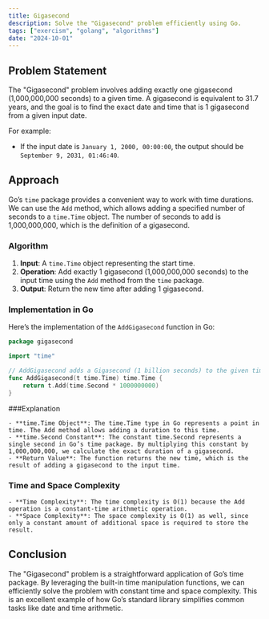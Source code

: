 ```yaml
---
title: Gigasecond
description: Solve the "Gigasecond" problem efficiently using Go.
tags: ["exercism", "golang", "algorithms"]
date: "2024-10-01"
---
```


## Problem Statement

The "Gigasecond" problem involves adding exactly one gigasecond (1,000,000,000 seconds) to a given time. A gigasecond is equivalent to 31.7 years, and the goal is to find the exact date and time that is 1 gigasecond from a given input date.

For example:
- If the input date is `January 1, 2000, 00:00:00`, the output should be `September 9, 2031, 01:46:40`.

## Approach

Go’s `time` package provides a convenient way to work with time durations. We can use the `Add` method, which allows adding a specified number of seconds to a `time.Time` object. The number of seconds to add is 1,000,000,000, which is the definition of a gigasecond.

### Algorithm

1. **Input**: A `time.Time` object representing the start time.
2. **Operation**: Add exactly 1 gigasecond (1,000,000,000 seconds) to the input time using the `Add` method from the `time` package.
3. **Output**: Return the new time after adding 1 gigasecond.

### Implementation in Go

Here’s the implementation of the `AddGigasecond` function in Go:

```go
package gigasecond

import "time"

// AddGigasecond adds a Gigasecond (1 billion seconds) to the given time.
func AddGigasecond(t time.Time) time.Time {
	return t.Add(time.Second * 1000000000)
}

```

###Explanation

	- **time.Time Object**: The time.Time type in Go represents a point in time. The Add method allows adding a duration to this time.
	- **time.Second Constant**: The constant time.Second represents a single second in Go’s time package. By multiplying this constant by 1,000,000,000, we calculate the exact duration of a gigasecond.
	- **Return Value**: The function returns the new time, which is the result of adding a gigasecond to the input time.

### Time and Space Complexity
	- **Time Complexity**: The time complexity is O(1) because the Add operation is a constant-time arithmetic operation.
	- **Space Complexity**: The space complexity is O(1) as well, since only a constant amount of additional space is required to store the result.

## Conclusion
The "Gigasecond" problem is a straightforward application of Go’s time package. By leveraging the built-in time manipulation functions, we can efficiently solve the problem with constant time and space complexity. This is an excellent example of how Go’s standard library simplifies common tasks like date and time arithmetic.